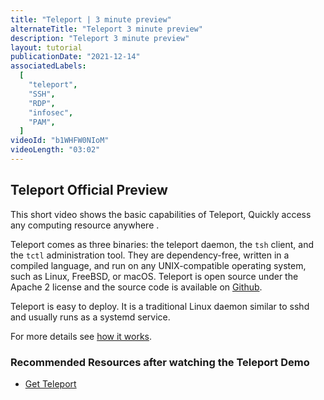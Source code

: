 ```yaml
---
title: "Teleport | 3 minute preview"
alternateTitle: "Teleport 3 minute preview"
description: "Teleport 3 minute preview"
layout: tutorial
publicationDate: "2021-12-14"
associatedLabels:
  [
    "teleport",
    "SSH",
    "RDP",
    "infosec",
    "PAM",
  ]
videoId: "b1WHFW0NIoM"
videoLength: "03:02"
---
```


## Teleport Official Preview 
This short video shows the basic capabilities of Teleport, Quickly access any computing 
resource anywhere .

Teleport comes as three binaries: the teleport daemon, the <code>tsh</code> client, 
and the <code>tctl</code> administration tool. They are dependency-free, written in a 
compiled language, and run on any UNIX-compatible operating system, such as Linux, FreeBSD,
or macOS. Teleport is open source under the Apache 2 license and the source code is 
available on [Github](https://github.com/gravitational/teleport). 

Teleport is easy to deploy. It is a traditional Linux daemon similar to sshd and usually 
runs as a systemd service.

For more details see [how it works](/teleport/how-it-works/).

### Recommended Resources after watching the Teleport Demo

- [Get Teleport](/pricing/)
